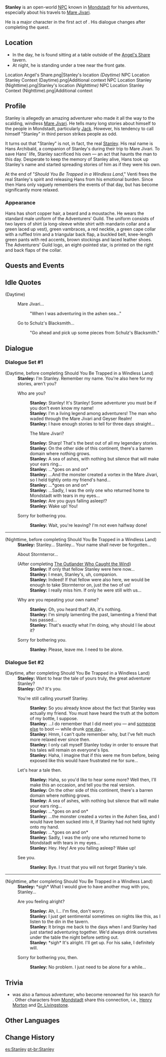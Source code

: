 {{About|the NPC|the [[:Category:Historical Characters|historical character]]|Stanley (Historical)}}
{{Character Infobox
|image            = NPC Stanley.png
|region           = Mondstadt
|location         = Mondstadt
|affiliation      = Adventurers' Guild
|realname         = Hans Archibald
|type             = Open-World NPC
}}
'''Stanley''' is an open-world [[NPC]] known in [[Mondstadt]] for his adventures, especially about his travels to [[Mare Jivari]].

He is a major character in the first act of {{Quest|Should You Be Trapped in a Windless Land}}. His dialogue changes after completing the quest.

==Location==
* In the day, he is found sitting at a table outside of the [[Angel's Share]] tavern.
* At night, he is standing under a tree near the front gate.
<gallery>
Location Angel's Share.png|Stanley's location ''(Daytime)''
NPC Location Stanley Context (Daytime).png|Additional context
NPC Location Stanley (Nighttime).png|Stanley's location ''(Nighttime)''
NPC Location Stanley Context (Nighttime).png|Additional context
</gallery>

==Profile==
Stanley is allegedly an amazing adventurer who made it all the way to the scalding, windless [[Mare Jivari]]. He tells many long stories about himself to the people in Mondstadt, particularly [[Jack]]. However, his tendency to call himself "Stanley" in third person strikes people as odd.

It turns out that "Stanley" is not, in fact, the real [[Stanley (Historical)|Stanley]]. His real name is Hans Archibald, a companion of Stanley's during their trip to Mare Jivari. To save Hans' life, Stanley sacrificed his own &mdash; an act that haunts the man to this day. Desperate to keep the memory of Stanley alive, Hans took up Stanley's name and started spreading stories of him as if they were his own.

At the end of "''Should You Be Trapped in a Windless Land''," Venti frees the real Stanley's spirit and releasing Hans from his emotional burden. Since then Hans only vaguely remembers the events of that day, but has become significantly more relaxed.

===Appearance===
Hans has short copper hair, a beard and a moustache. He wears the standard male uniform of the Adventurers' Guild. The uniform consists of two layers of shirt (a long-sleeve white shirt with mandarin collar and a green laced up vest), green vambraces, a red necktie, a green cape collar with a ruffled trim and a triangular back flap, a buckled belt, knee-length green pants with red accents, brown stockings and laced leather shoes. The Adventurers' Guild logo, an eight-pointed star, is printed on the right and back flaps of the collar.

==Quests and Events==
{{Quests and Events}}

==Idle Quotes==
{{Dialogue Start}}
;(Daytime)
: {{DIcon|Idle}} Mare Jivari...
:: {{A|VO Stanley 01.ogg}} "When I was adventuring in the ashen sea..."
: {{DIcon|Idle}} Go to Schulz's Blacksmith...
:: {{A|VO Stanley 02.ogg}} "Go ahead and pick up some pieces from Schulz's Blacksmith."
{{Dialogue End}}

==Dialogue==
===Dialogue Set #1===
{{Dialogue Start}}
;(Daytime, before completing Should You Be Trapped in a Windless Land)
:'''Stanley:''' I'm Stanley. Remember my name. You're also here for my stories, aren't you?
:{{DIcon}} Who are you?
::'''Stanley:''' Stanley! It's Stanley! Some adventurer you must be if you don't even know my name!
::'''Stanley:''' I'm a living legend among adventurers! The man who waded through the Mare Jivari and Geyser Realm!
::'''Stanley:''' I have enough stories to tell for three days straight...
::{{DIcon}} The Mare Jivari?
::'''Stanley:''' Sharp! That's the best out  of all my legendary stories.
::'''Stanley:''' On the other side of this continent, there's a barren domain where nothing grows.
::'''Stanley:''' A sea of ashes, with nothing but silence that will make your ears ring...
::'''Stanley:''' ...*goes on and on*
::'''Stanley:''' ...And the monster created a vortex in the Mare Jivari, so I held tightly onto my friend's hand...
::'''Stanley:''' ...*goes on and on*
::'''Stanley:''' ...Sadly, I was the only one who returned home to Mondstadt with tears in my eyes...
::'''Stanley:''' Are you guys falling asleep!?
::'''Stanley:''' Wake up! You!
:{{DIcon}} Sorry for bothering you.
::'''Stanley:''' Wait, you're leaving? I'm not even halfway done!
----
;(Nighttime, before completing Should You Be Trapped in a Windless Land)
:'''Stanley:''' Stanley... Stanley... Your name shall never be forgotten...
:{{DIcon}} About Stormterror...
:;(After completing [[The Outlander Who Caught the Wind]])
::'''Stanley:''' If only that fellow Stanley were here now...
::'''Stanley:''' I mean, Stanley's, uh, companion.
::'''Stanley:''' Indeed! If that fellow were also here, we would be enough to take Stormterror on, just the two of us!
::'''Stanley:''' I really miss him. If only he were still with us...
:{{DIcon}} Why are you repeating your own name?
::'''Stanley:''' Oh, you heard that? Ah, it's nothing.
::'''Stanley:''' I'm simply lamenting the past, lamenting a friend that has passed...
::'''Stanley:''' That's exactly what I'm doing, why should I lie about it?
:{{DIcon}} Sorry for bothering you.
::'''Stanley:''' Please, leave me. I need to be alone.
{{Dialogue End}}

===Dialogue Set #2===
{{Dialogue Start}}
;(Daytime, after completing Should You Be Trapped in a Windless Land)
:'''Stanley:''' Want to hear the tale of yours truly, the great adventurer Stanley?
:'''Stanley:''' Oh? It's you.
:{{DIcon}} You're still calling yourself Stanley.
::'''Stanley:''' So you already know about the fact that Stanley was actually my friend. You must have heard the truth at the bottom of my bottle, I suppose.
::'''Stanley:''' ...I do remember that I did meet you &mdash; and [[Venti|someone else]] to boot &mdash; while drunk [[Should You Be Trapped in a Windless Land (Quest)|one day]]...
::'''Stanley:''' Hmm, I can't quite remember why, but I've felt much more relaxed ever since then.
::'''Stanley:''' I only call myself Stanley today in order to ensure that his tales will remain on everyone's lips.
::'''Stanley:''' Haha, I imagine that if this were me from before, being exposed like this would have frustrated me for sure...
:{{DIcon}} Let's hear a tale then.
::'''Stanley:''' Haha, so you'd like to hear some more? Well then, I'll make this an occasion, and tell you the real version.
::'''Stanley:''' On the other side of this continent, there's a barren domain where nothing grows.
::'''Stanley:''' A sea of ashes, with nothing but silence that will make your ears ring...
::'''Stanley:''' ...*goes on and on*
::'''Stanley:''' ...the monster created a vortex in the Ashen Sea, and I would have been sucked into it, if Stanley had not held tightly onto my hand.
::'''Stanley:''' ...*goes on and on*
::'''Stanley:''' Sadly, I was the only one who returned home to Mondstadt with tears in my eyes...
::'''Stanley:''' Hey. Hey! Are you falling asleep? Wake up!
:{{DIcon}} See you.
::'''Stanley:''' Bye. I trust that you will not forget Stanley's tale.
----
;(Nighttime, after completing Should You Be Trapped in a Windless Land)
:'''Stanley:''' *sigh* What I would give to have another mug with you, Stanley...
:{{DIcon}} Are you feeling alright?
::'''Stanley:''' Ah, I... I'm fine, don't worry.
::'''Stanley:''' I just get sentimental sometimes on nights like this, as I listen to the din in the tavern.
::'''Stanley:''' It brings me back to the days when I and Stanley had just started adventuring together. We'd always drink ourselves under the table the night before setting out.
::'''Stanley:''' *sigh* It's alright. I'll get up. For his sake, I definitely will.
:{{DIcon}} Sorry for bothering you, then.
::'''Stanley:''' No problem. I just need to be alone for a while...
{{Dialogue End}}

==Trivia==
* {{w|Henry Morton Stanley}} was also a famous adventurer, who become renowned for his search for {{w|David Livingstone}}. Other characters from [[Mondstadt]] share this connection, i.e., [[Henry Morton]] and [[Dr. Livingstone]].

==Other Languages==
{{Other Languages|default_hidden = 1
|en      = Stanley
|zhs     = 斯坦利
|zhs_rm  = Sītǎnlì
|zht     = 史丹利
|zht_rm  = Shǐdānlì
|ja      = スタンレー
|ko      = 스탠<nn>리
|es      = Stanley
|fr      = Stanley
|ru      = Стэнли
|th      = Stanley
|vi      = Stanley
|de      = Stanley
|id      = Stanley
|pt      = Stanley
|tr      = Stanley
|it      = Stanley
}}

==Change History==
{{Change History|1.0}}

[[es:Stanley]]
[[pt-br:Stanley]]